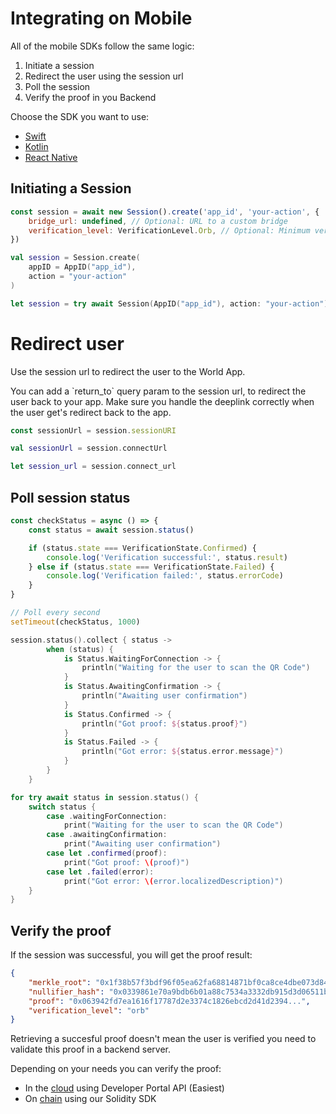# Integrating on Mobile

All of the mobile SDKs follow the same logic:

1. Initiate a session
2. Redirect the user using the session url
3. Poll the session
4. Verify the proof in you Backend

Choose the SDK you want to use:

-   [Swift](https://swiftpackageindex.com/worldcoin/idkit-swift)
-   [Kotlin](https://github.com/worldcoin/idkit-kotlin/packages/2232016)
-   [React Native](https://www.npmjs.com/package/@worldcoin/idkit-react-native)

## Initiating a Session

<CodeGroup title="Initiating a session">

```javascript {{title: "React Native"}}
const session = await new Session().create('app_id', 'your-action', {
	bridge_url: undefined, // Optional: URL to a custom bridge
	verification_level: VerificationLevel.Orb, // Optional: Minimum verification level
})
```

```kotlin {{title: "Kotlin"}}
val session = Session.create(
    appID = AppID("app_id"),
    action = "your-action"
)
```

```swift {{title: "Swift"}}
let session = try await Session(AppID("app_id"), action: "your-action")
```

</CodeGroup>

# Redirect user

Use the session url to redirect the user to the World App.

<Note>
	You can add a `return_to` query param to the session url, to redirect the user back to your app. Make sure you
	handle the deeplink correctly when the user get's redirect back to the app.
</Note>

<CodeGroup title="Session url">

```javascript {{title: "React Native"}}
const sessionUrl = session.sessionURI
```

```kotlin {{title: "Kotlin"}}
val sessionUrl = session.connectUrl
```

```swift {{title: "Swift"}}
let session_url = session.connect_url
```

</CodeGroup>

## Poll session status

<CodeGroup title="Poll session status">

```javascript {{title: "React Native"}}
const checkStatus = async () => {
	const status = await session.status()

	if (status.state === VerificationState.Confirmed) {
		console.log('Verification successful:', status.result)
	} else if (status.state === VerificationState.Failed) {
		console.log('Verification failed:', status.errorCode)
	}
}

// Poll every second
setTimeout(checkStatus, 1000)
```

```kotlin {{title: "Kotlin"}}
session.status().collect { status ->
        when (status) {
            is Status.WaitingForConnection -> {
                println("Waiting for the user to scan the QR Code")
            }
            is Status.AwaitingConfirmation -> {
                println("Awaiting user confirmation")
            }
            is Status.Confirmed -> {
                println("Got proof: ${status.proof}")
            }
            is Status.Failed -> {
                println("Got error: ${status.error.message}")
            }
        }
    }
```

```swift {{title: "Swift"}}
for try await status in session.status() {
	switch status {
		case .waitingForConnection:
			print("Waiting for the user to scan the QR Code")
		case .awaitingConfirmation:
			print("Awaiting user confirmation")
		case let .confirmed(proof):
			print("Got proof: \(proof)")
		case let .failed(error):
			print("Got error: \(error.localizedDescription)")
	}
}
```

</CodeGroup>

## Verify the proof

If the session was successful, you will get the proof result:

```json {{ title: 'Result' }}
{
	"merkle_root": "0x1f38b57f3bdf96f05ea62fa68814871bf0ca8ce4dbe073d8497d5a6b0a53e5e0",
	"nullifier_hash": "0x0339861e70a9bdb6b01a88c7534a3332db915d3d06511b79a5724221a6958fbe",
	"proof": "0x063942fd7ea1616f17787d2e3374c1826ebcd2d41d2394...",
	"verification_level": "orb"
}
```

<Note type="warning">
	Retrieving a succesful proof doesn't mean the user is verified you need to validate this proof in a backend server.
</Note>

Depending on your needs you can verify the proof:

-   In the [cloud](./cloud) using Developer Portal API (Easiest)
-   On [chain](./on-chain) using our Solidity SDK
